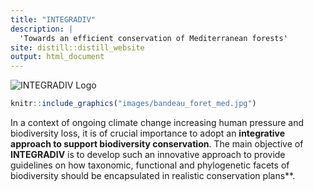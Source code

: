 ```yaml
---
title: "INTEGRADIV"
description: |
  'Towards an efficient conservation of Mediterranean forests'
site: distill::distill_website
output: html_document
---
```


<div class="top-left-img">
  <img src="images/INTEGRADIV_logo_5_taxa.png" alt="INTEGRADIV Logo"/>
</div>

```r

knitr::include_graphics("images/bandeau_foret_med.jpg")

```

<p style="font-size:10pt">

In a context of ongoing climate change increasing human pressure and biodiversity loss, it is of crucial importance to adopt an **integrative approach to support biodiversity conservation**. The main objective of **INTEGRADIV** is to develop such an innovative approach to provide guidelines on <span style="color: darkolivegreen4;">how taxonomic, functional and phylogenetic facets of biodiversity should be encapsulated in realistic conservation plans</span>**.

